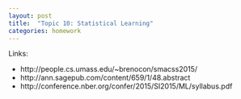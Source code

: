 ```yaml
---
layout: post
title:  "Topic 10: Statistical Learning"
categories: homework
---
```


Links:

- http://people.cs.umass.edu/~brenocon/smacss2015/
- http://ann.sagepub.com/content/659/1/48.abstract
- http://conference.nber.org/confer/2015/SI2015/ML/syllabus.pdf
